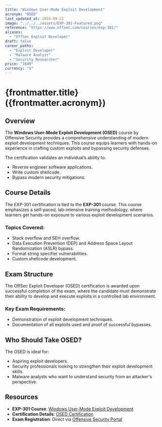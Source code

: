 ```yaml
---
title: "Windows User-Mode Exploit Development"
acronym: "OSED"
last_updated_at: 2024-09-21
image: "../../../assets/EXP-301-Featured.png"
reference: "https://www.offsec.com/courses/exp-301/"
aliases:
  - "OffSec Exploit Developer"
draft: false
career_paths:
  - "Exploit Developer"
  - "Malware Analyst"
  - "Security Researcher"
price: "1649"
currency: "$"
---
```


# {frontmatter.title} ({frontmatter.acronym})

## Overview

The **Windows User-Mode Exploit Development (OSED)** course by Offensive Security provides a comprehensive
understanding of modern exploit development techniques. This course equips learners with hands-on experience in crafting
custom exploits and bypassing security defenses.

The certification validates an individual’s ability to:

- Reverse engineer software applications.
- Write custom shellcode.
- Bypass modern security mitigations.

## Course Details

The EXP-301 certification is tied to the **EXP-301** course. This course emphasizes a self-paced, lab-intensive training
methodology, where learners get hands-on exposure to various exploit development scenarios.

### Topics Covered:

- Stack overflow and SEH overflow.
- Data Execution Prevention (DEP) and Address Space Layout Randomization (ASLR) bypass.
- Format string specifier vulnerabilities.
- Custom shellcode development.

## Exam Structure

The OffSec Exploit Developer (OSED) certification is awarded upon successful completion of the exam, where the candidate
must demonstrate their ability to develop and execute exploits in a controlled lab environment.

### Key Exam Requirements:

- Demonstration of exploit development techniques.
- Documentation of all exploits used and proof of successful bypasses.

## Who Should Take OSED?

The OSED is ideal for:

- Aspiring exploit developers.
- Security professionals looking to strengthen their exploit development skills.
- Malware analysts who want to understand security from an attacker's perspective.

## Resources

- **EXP-301 Course**: [Windows User-Mode Exploit Development](https://www.offsec.com/courses/exp-301/)
- **Certification Details**: [OSED Certification](https://www.offsec.com/courses/exp-301/)
- **Exam Registration**: Direct via [Offensive Security Portal](https://www.offsec.com/)
